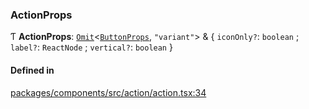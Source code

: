 ### ActionProps

Ƭ **ActionProps**: [`Omit`](https://www.typescriptlang.org/docs/handbook/utility-types.html#omittype-keys)\<[`ButtonProps`](/components/button/props.md), `"variant"`\> & \{ `iconOnly?`: `boolean` ; `label?`: `ReactNode` ; `vertical?`: `boolean` }

#### Defined in

[packages/components/src/action/action.tsx:34](https://github.com/vtex/shoreline/blob/bf9009f50/packages/components/src/action/action.tsx#L34)
